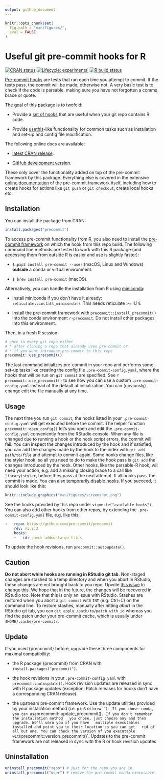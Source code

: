 ```yaml
---
output: github_document
---
```


<!-- README.md is generated from README.Rmd. Please edit that file -->

```r
knitr::opts_chunk$set(
  fig.path = "man/figures/",
  eval = FALSE
)
```

# Useful git pre-commit hooks for R

<!-- badges: start -->

[![CRAN
status](https://www.r-pkg.org/badges/version/precommit)](https://CRAN.R-project.org/package=precommit)
[![Lifecycle:
experimental](https://img.shields.io/badge/lifecycle-experimental-orange.svg)](https://www.tidyverse.org/lifecycle/#experimental)
[![R build
status](https://github.com/lorenzwalthert/precommit/workflows/R-CMD-check/badge.svg)](https://github.com/lorenzwalthert/precommit/actions)
<!-- badges: end -->

[Pre-commit hooks](https://pre-commit.com) are tests that run each time you
attempt to commit. If the tests pass, the commit will be made, otherwise not. A
very basic test is to check if the code is parsable, making sure you have not
forgotten a comma, brace or quote.

The goal of this package is to twofold:

- Provide a [set of
  hooks](https://lorenzwalthert.github.io/precommit/articles/available-hooks.html)
  that are useful when your git repo contains R code.

- Provide [usethis](https://github.com/r-lib/usethis)-like functionality for
  common tasks such as installation and set-up and config file modification.

The following online docs are available:

- [latest CRAN release](https://lorenzwalthert.github.io/precommit/).

- [GitHub development
  version](https://lorenzwalthert.github.io/precommit/dev/).

These only cover the functionality added on top of the pre-commit framework by
this package. Everything else is covered in the extensive [online
documentation](https://pre-commit.com) of the pre-commit framework itself,
including how to create hooks for actions like `git push` or `git checkout`,
create local hooks etc.

## Installation

You can install the package from CRAN:

```r
install.packages("precommit")
```

To access pre-commit functionality from R, you also need to install the
[pre-commit framework](https://pre-commit.com) on which the hook from this repo
build. The following command line methods are tested to work with this R package
(and accessing them from outside R is easier and use is slightly faster):

- `$ pip3 install pre-commit --user` (macOS, Linux and Windows) **outside** a
  conda or virtual environment.

- `$ brew install pre-commit` (macOS).

Alternatively, you can handle the installation from R using
[miniconda](https://docs.conda.io/en/latest/miniconda.html):

- install miniconda if you don't have it already:
  `reticulate::install_miniconda()`. This needs reticulate >= 1.14.

- install the pre-commit framework with `precommit::install_precommit()` into
  the conda environment `r-precommit`. Do not install other packages into this
  environment.

Then, in a fresh R session:

```r
# once in every git repo either
# * after cloning a repo that already uses pre-commit or
# * if you want introduce pre-commit to this repo
precommit::use_precommit()
```

The last command initializes pre-commit in your repo and performs some set-up
tasks like creating the config file `.pre-commit-config.yaml`, where the hooks
that will be run on `git commit` are specified. See
`?precommit::use_precommit()` to see how you can use a custom
`.pre-commit-config.yaml` instead of the default at initialization. You can
(obviously) change edit the file manually at any time.

## Usage 

The next time you run `git commit`, the hooks listed in your
`.pre-commit-config.yaml` will get executed before the commit. The helper
function `precommit::open_config()` let's you open and edit the
`.pre-commit-config.yaml` conveniently from the RStudio console. When any file
is changed due to running a hook or the hook script errors, the commit will
fail. You can inspect the changes introduced by the hook and if satisfied, you
can add the changes made by the hook to the index with `git add path/to/file`
and attempt to commit again. Some hooks change files, like the styler hook, so
all you need to do to make the hook pass is `git add` the changes introduced by
the hook. Other hooks, like the parsable-R hook, will need your action, e.g. add
a missing closing brace to a call like `library(styler`, before they pass at the
next attempt. If all hooks pass, the commit is made. You can also [temporarily
disable hooks](https://pre-commit.com/#temporarily-disabling-hooks). If you
succeed, it should look like this:

```r
knitr::include_graphics("man/figures/screenshot.png")
```

See the hooks provided by this repo under `vignette("available-hooks")`. You can
also add other hooks from other repos, by extending the
`.pre-commit-config.yaml` file, e.g. like this:

```yaml
-   repo: https://github.com/pre-commit/precommit
    rev: v1.2.3
    hooks: 
    -   id: check-added-large-files
```

To update the hook revisions, run `precommit::autoupdate()`.

## Caution 

**Do not abort while hooks are running in RStudio git tab.** Non-staged changes
are stashed to a temp directory and when you abort in RStudio, these changes are
not brought back to you repo. Upvote [this
issue](https://github.com/rstudio/rstudio/issues/6471) to change this. We hope
that in the future, the changes will be recovered in RStudio too. Note that this
is only an issue with RStudio. Stashes are restored when you abort a `git
commit` with `INT` (e.g. Ctrl+C) on the command line. To restore stashes,
manually after hitting *abort* in the RStudio git tab, you can `git apply
/path/to/patch_with_id` whereas you find the patch under your pre-commit cache,
which is usually under `$HOME/.cache/pre-commit/`.

## Update

If you used {precommit} before, upgrade these three components for maximal
compatibility:

* the R package {precommit} from CRAN with `install.packages("precommit")`.

* the hook revisions in your `.pre-commit-config.yaml` with
  `precommit::autoupdate()`. Hook revision updates are released in sync with R
  package updates (exception: Patch releases for hooks don't have a
  corresponding CRAN release).

* the upstream pre-commit framework. Use the update utilities provided by your
  installation method (i.e. `pip3` or `brew``). If you chose conda, you can use
  `precommit::update_precommit()`. If you don't remember the installation method
  you chose, just choose any and then upgrade. We'll warn you if you have
  multiple executables installed and point you to their location so you can get
  rid of all but one. You can check the version of you executable with
  `precommit::version_precommit()`. Updates to the pre-commit framework are not
  released in sync with the R or hook revision updates.

## Uninstallation

```r
uninstall_precommit("repo") # just for the repo you are in.
uninstall_precommit("user") # remove the pre-commit conda executable.
```
